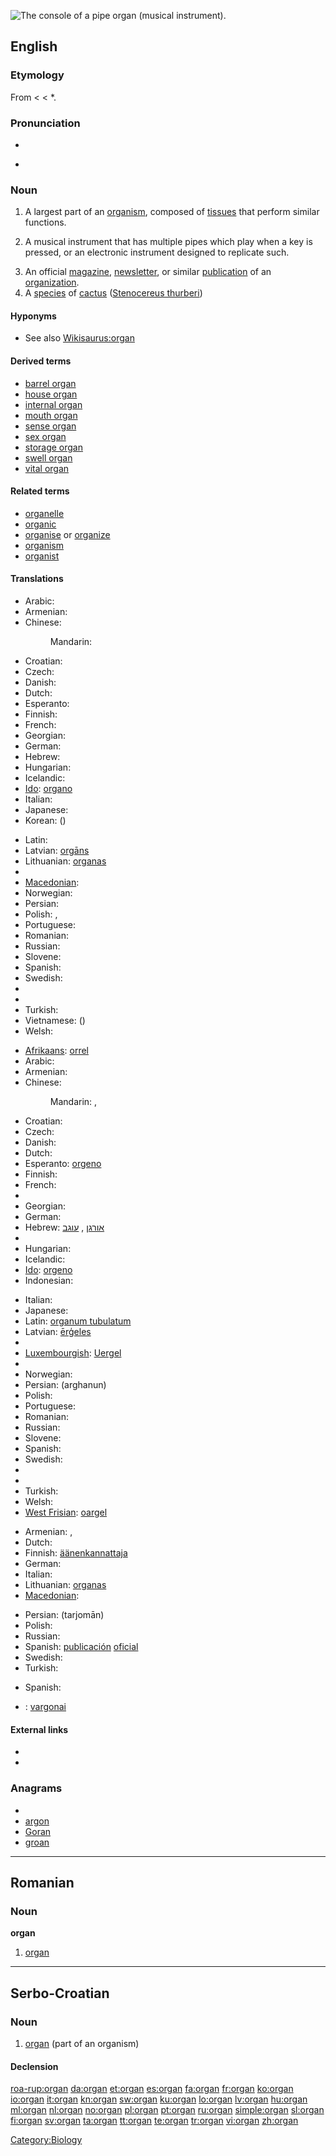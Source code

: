 {{wikipedia}}
{{commons|Pipe organ}}
[[Image:Pipe.organ.console.arp.jpg|thumb|right|The console of a pipe organ (musical instrument).]]
{{also|Organ}}
==English==

===Etymology===
From {{etyl|la}} {{term|organum|lang=la}} < {{etyl|grc}} {{term|ὄργανον||an instrument, implement, tool, also an organ of sense or apprehension, an organ of the body, also a musical instrument, an organ|tr=organon|lang=grc|sc=polytonic}} < *{{term||sc=polytonic|ἔργειν|tr=ergein|to work}}.

===Pronunciation===
* {{IPA|'ɔɹ.gɛn}}
* {{audio|en-us-organ.ogg|Audio (US)}}
*: {{rhymes|ɔː(r)ɡən}}

===Noun===
{{en-noun}}

# A largest part of an [[organism]], composed of [[tissue]]s that perform similar functions.
# {{musici}} A musical instrument that has multiple pipes which play when a key is pressed, or an electronic instrument designed to replicate such.
# An official [[magazine]], [[newsletter]], or similar [[publication]] of an [[organization]].
# A [[species]] of [[cactus]] ([[w:Stenocereus thurberi|Stenocereus thurberi]])

====Hyponyms====
* See also [[Wikisaurus:organ]]

====Derived terms====
* [[barrel organ]]
* [[house organ]]
* [[internal organ]]
* [[mouth organ]]
* [[sense organ]]
* [[sex organ]]
* [[storage organ]]
* [[swell organ]]
* [[vital organ]]

====Related terms====
* [[organelle]]
* [[organic]]
* [[organise]] or [[organize]]
* [[organism]]
* [[organist]]

====Translations====
{{trans-top|part of an organism}}
* Arabic: {{t|ar|عضو|m|tr=3uDuu}}
* Armenian: {{t-|hy|օրգան|tr=òrgan}}
* Chinese:
*: Mandarin: {{t-|cmn|器官|tr=qìguān|sc=Hani}}
* Croatian: {{t-|hr|organ|m|alt=òrgān}}
* Czech: {{t+|cs|orgán|m}}
* Danish: {{t+|da|organ}}
* Dutch: {{t+|nl|orgaan|n}}
* Esperanto: {{t-|eo|organo|xs=Esperanto}}
* Finnish: {{t+|fi|elin}}
* French: {{t+|fr|organe|m}}
* Georgian: {{t|ka|ორგანო|tr=organo|sc=Geor|xs=Georgian}}
* German: {{t+|de|Organ|n}}
* Hebrew: {{t+|he|איבר|m}}
* Hungarian: {{t+|hu|szerv}}
* Icelandic: {{t+|is|líffæri|n}}
* [[Ido]]: [[organo]]
* Italian: {{t+|it|organo|m}}
* Japanese: {{t+|ja|器官|tr=きかん, kikan}}
* Korean: {{t+|ko|기관|tr=gigwan|sc=Hang}} ({{t-|ko|器官|sc=Hani}})
{{trans-mid}}
* Latin: {{t-|la|organum|n}}
* Latvian: [[orgāns]] {{m}}
* Lithuanian: [[organas]] {{m}}
* {{trreq|Luhya}}
* [[Macedonian]]: {{t-|mk|орган|m|tr=órgan}}
* Norwegian: {{t+|no|organ}}
* Persian: {{t-|fa|اندام|tr=andām|xs=Persian}}
* Polish: {{t+|pl|narząd|m}}, {{t+|pl|organ|m}}
* Portuguese: {{t+|pt|órgão}}
* Romanian: {{t-|ro|organ|n}}
* Russian: {{t+|ru|орган|m|tr=órgan}}
* Slovene: {{t+|sl|organ|m}}
* Spanish: {{t+|es|órgano|m}}
* Swedish: {{t+|sv|organ|n}}
* {{trreq|Tamil}}
* {{trreq|Telugu}}
* Turkish: {{t+|tr|organ}}
* Vietnamese: {{t|vi|khí quan|xs=Vietnamese}} ({{t-|vi|器官|sc=Hani|xs=Vietnamese}})
* Welsh: {{t-|cy|organ|m|f|xs=Welsh}}
{{trans-bottom}}

{{trans-top|musical instrument}}
* [[Afrikaans]]: [[orrel]]
* Arabic: {{t|ar|أرغن|m|tr='úrghun}}
* Armenian: {{t-|hy|երգեհոն|tr=ergehon}}
* Chinese:
*: Mandarin: {{t-|cmn|風琴|sc=Hani}},  {{t-|cmn|风琴|tr=fēngqín|sc=Hani}}
* Croatian: {{t-|hr|orgulje|f|alt=òrgulje}}
* Czech: {{t-|cs|varhany|p}}
* Danish: {{t+|da|orgel|n}}
* Dutch: {{t+|nl|orgel|n}}
* Esperanto: [[orgeno]]
* Finnish: {{t+|fi|urut|p}}
* French: {{t+|fr|orgue|m}}
* {{trreq|Galician}}
* Georgian: {{t|ka|ორღან|tr=orḡan|sc=Geor|xs=Georgian}}
* German: {{t+|de|Orgel|f}}
* Hebrew: [[:he:אורגן|אורגן]] {{m}}, [[:he:עוגב|עוגב]] {{m}}
* {{trreq|Hindi}}
* Hungarian: {{t+|hu|orgona}}
* Icelandic: {{t-|is|orgel|n}}
* [[Ido]]: [[orgeno]]
* Indonesian: {{t-|id|organ|xs=Indonesian}}
{{trans-mid}}
* Italian: {{t+|it|organo|m}}
* Japanese: {{t+|ja|オルガン|tr=orugan}}
* Latin: [[organum tubulatum]] {{n}}
* Latvian: [[ērģeles]] {{f|p}}
* {{trreq|Luhya}}
* [[Luxembourgish]]: [[Uergel]]
* {{trreq|Malay}}
* Norwegian: {{t-|no|orgel}}
* Persian: {{fa-Arab|[[ارغنون]]}} (arghanun)
* Polish: {{t+|pl|organy|p}}
* Portuguese: {{t+|pt|órgão}}
* Romanian: {{t+|ro|orgă|f}}
* Russian: {{t+|ru|орган|m|tr=orgán}}
* Slovene: {{t+|sl|orgle|f|p}}
* Spanish: {{t+|es|órgano|m}}
* Swedish: {{t+|sv|orgel|c}}
* {{trreq|Tamil}}
* {{trreq|Telugu}}
* Turkish: {{t+|tr|org}}
* Welsh: {{t-|cy|organ|m and f|xs=Welsh}}
* [[West Frisian]]: [[oargel]] {{n}}
{{trans-bottom}}

{{trans-top|magazine, newsletter, or similar publication}}
* Armenian: {{t-|hy|մարմին|tr=marmin}},  {{t-|hy|օրգան|tr=òrgan}}
* Dutch: {{t+|nl|orgaan|n}}
* Finnish: [[äänenkannattaja]]
* German: {{t+|de|Organ|n}}
* Italian: {{t+|it|organo|m}}
* Lithuanian: [[organas]] {{m}}
* [[Macedonian]]: {{t-|mk|орган|m|tr=órgan}}
{{trans-mid}}
* Persian: {{fa-Arab|[[ترجمان]]}} (tarjomān)
* Polish: {{t+|pl|organ|m}}
* Russian: {{t+|ru|орган|m|tr=órgan}}
* Spanish: [[publicación]] [[oficial]] {{f}}
* Swedish: {{t+|sv|organ|n}}
* Turkish: {{t+|tr|organ}}
{{trans-bottom}}

{{trans-top|Species of cactus}}
* Spanish: {{t+|es|órgano|m}}
{{trans-mid}}
{{trans-bottom}}

{{checktrans-top}}
* {{ttbc|Lithuanian}}: [[vargonai]] {{m}}
{{trans-bottom}}

====External links====
* {{R:Webster 1913}}
* {{R:Century 1911}}

===Anagrams===
* {{alphagram|agnor}}
* [[argon#English|argon]]
* [[Goran#English|Goran]]
* [[groan#English|groan]]

[[Category:Biology]]

----

==Romanian==

===Noun===
'''organ''' {{n}}

# [[#English|organ]]

----

==Serbo-Croatian==

===Noun===
{{sh-noun|g=m|head=òrgān|r|орган|о̀рга̄н}}

# [[#English|organ]] (part of an organism)

====Declension====
{{sh-decl-noun
|òrgān|organi
|organa|orgána
|organu|organima
|organ|organe
|organe|organi
|organu|organima
|organom|organima
}}

[[roa-rup:organ]]
[[da:organ]]
[[et:organ]]
[[es:organ]]
[[fa:organ]]
[[fr:organ]]
[[ko:organ]]
[[io:organ]]
[[it:organ]]
[[kn:organ]]
[[sw:organ]]
[[ku:organ]]
[[lo:organ]]
[[lv:organ]]
[[hu:organ]]
[[ml:organ]]
[[nl:organ]]
[[no:organ]]
[[pl:organ]]
[[pt:organ]]
[[ru:organ]]
[[simple:organ]]
[[sl:organ]]
[[fi:organ]]
[[sv:organ]]
[[ta:organ]]
[[tt:organ]]
[[te:organ]]
[[tr:organ]]
[[vi:organ]]
[[zh:organ]]
